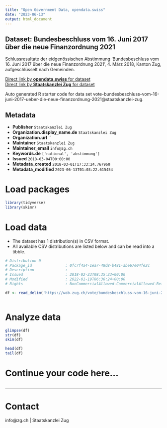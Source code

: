 ```yaml
---
title: "Open Government Data, opendata.swiss"
date: "2023-06-13"
output: html_document
---
```


## Dataset: Bundesbeschluss vom 16. Juni 2017 über die neue Finanzordnung 2021

Schlussresultate der eidgenössischen Abstimmung 'Bundesbeschluss vom 16. Juni 2017 über die neue Finanzordnung 2021', 4. März 2018, Kanton Zug, aufgeschlüsselt nach Gemeinden.

[Direct link by **opendata.swiss** for dataset](https://opendata.swiss/de/dataset/bundesbeschluss-vom-16-juni-2017-uber-die-neue-finanzordnung-2021)<br>
[Direct link by **Staatskanzlei Zug** for dataset](https://wab.zug.ch/vote/bundesbeschluss-vom-16-juni-2017-ueber-die-neue-finanzordnung-2021/data)

Auto generated R starter code for data set vote-bundesbeschluss-vom-16-juni-2017-ueber-die-neue-finanzordnung-2021@staatskanzlei-zug.

## Metadata

- **Publisher** `Staatskanzlei Zug`
- **Organization.display_name.de** `Staatskanzlei Zug`
- **Organization.url** ``
- **Maintainer** `Staatskanzlei Zug`
- **Maintainer_email** `info@zg.ch`
- **Keywords.de** `['national', 'abstimmung']`
- **Issued** `2018-03-04T00:00:00`
- **Metadata_created** `2018-03-01T17:33:24.767960`
- **Metadata_modified** `2023-06-13T01:03:22.615454`


# Load packages

```r

library(tidyverse)
library(skimr)

```

# Load data

-   The dataset has 1 distribution(s) in CSV format.
-   All available CSV distributions are listed below and can be read into a tibble.

```r

# Distribution 0
# Package_id               : 0fc7f4a4-1ea7-48d8-b481-abe67e04fe2c
# Description              : 
# Issued                   : 2018-02-23T08:35:23+00:00
# Modified                 : 2022-01-19T06:36:24+00:00
# Rights                   : NonCommercialAllowed-CommercialAllowed-ReferenceRequired

df <- read_delim('https://wab.zug.ch/vote/bundesbeschluss-vom-16-juni-2017-ueber-die-neue-finanzordnung-2021/data-csv')



```

# Analyze data

```r

glimpse(df)
str(df)
skim(df)

head(df)
tail(df)

```

# Continue your code here...

```r

```

------------------------------------------------------------------------

# Contact

info@zg.ch | Staatskanzlei Zug
